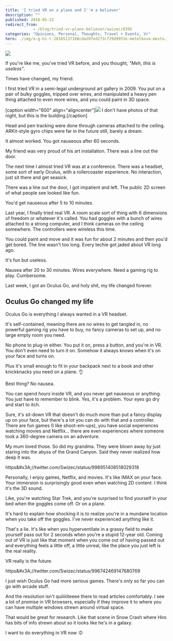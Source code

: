 ```yaml
---
title: 'I tried VR on a plane and I''m a believer'
description: ""
published: 2018-05-22
redirect_from: 
            - /blog/tried-vr-plane-believer/swizec/8395
categories: "Opinions, Personal, Thoughts, Travel + Events, Vr"
hero: ./img/a-g-hi-t-20185137108cda207ed273cf29d9953e-metelkova-mesto.jpg
---
```

![](./img/blog-wp-content-uploads-2018-05-gif-of-VR-on-a-plane.gif)



If you&#x27;re like me, you&#x27;ve tried VR before, and you thought, _&quot;Meh, this is useless&quot;_.



Times have changed, my friend.



I first tried VR in a semi-legal underground art gallery in 2009. You put on a pair of bulky goggles, tripped over wires, and manipulated a heavy pen thing attached to even more wires, and you could paint in 3D space.



\[caption width=&quot;600&quot; align=&quot;aligncenter&quot;][![](https://lonelyplanetimages.imgix.net/a/g/hi/t/20185137108cda207ed273cf29d9953e-metelkova-mesto.jpg)](./img/a-g-hi-t-20185137108cda207ed273cf29d9953e-metelkova-mesto.jpg) I don&#x27;t have photos of that night, but this is the building.\[/caption]



Head and pen tracking were done through cameras attached to the ceiling. ARKit-style gyro chips were far in the future still, barely a dream.



It almost worked. You got nauseous after 60 seconds.



My friend was very proud of his art installation. There was a line out the door.



The next time I almost tried VR was at a conference. There was a headset, some sort of early Oculus, with a rollercoaster experience. No interaction, just sit there and get seasick.



There was a line out the door, I got impatient and left. The public 2D screen of what people see looked like fun.



You&#x27;d get nauseous after 5 to 10 minutes.



Last year, I finally tried real VR. A room scale sort of thing with 6 dimensions of freedom or whatever it&#x27;s called. You had goggles with a bunch of wires attached to a strong computer, and I think cameras on the ceiling somewhere. The controllers were wireless this time.



You could paint and move and it was fun for about 2 minutes and then you&#x27;d get bored. The line wasn&#x27;t too long. Every techie got jaded about VR long ago.



It&#x27;s fun but useless.



Nausea after 20 to 30 minutes. Wires everywhere. Need a gaming rig to play. Cumbersome.



Last week, I got an Oculus Go, and holy shit, my life changed forever.



## Oculus Go changed my life



Oculus Go is everything I always wanted in a VR headset.



It&#x27;s self-contained, meaning there are no wires to get tangled in, no powerful gaming rig you have to buy, no fancy cameras to set up, and no large empty room you need.



No phone to plug-in either. You put it on, press a button, and you&#x27;re in VR. You don&#x27;t even need to turn it on. Somehow it always knows when it&#x27;s on your face and turns on.



Plus it&#x27;s small enough to fit in your backpack next to a book and other knickknacks you need on a plane. 👌



Best thing? No nausea.



You can spend _hours_ inside VR, and you never get nauseous or anything. You just have to remember to blink. Yes, it&#x27;s a problem. Your eyes go dry and start to itch.



Sure, it&#x27;s sit-down VR that doesn&#x27;t do much more than put a fancy display up on your face, but there&#x27;s a lot you can do with that and a controller. There are fun games (I like shoot-em-ups), you have social experiences watching movies and Netflix… there are even experiences where someone took a 360-degree camera on an adventure.



My mum loved those. So did my grandma. They were blown away by just staring into the abyss of the Grand Canyon. Said they never realized how deep it was.



https&amp;#x3A;//twitter.com/Swizec/status/998951408518029318



Personally, I enjoy games, Netflix, and movies. It&#x27;s like IMAX on your face. Your immersion is surprisingly good even when watching 2D content. I think it&#x27;s the 3D sound.



Like, you&#x27;re watching Star Trek, and you&#x27;re surprised to find yourself in your bed when the goggles come off. Or on a plane.



It&#x27;s hard to explain how shocking it is to realize you&#x27;re in a mundane location when you take off the goggles. I&#x27;ve never experienced anything like it.



That&#x27;s a lie. It&#x27;s like when you hyperventilate in a grassy field to make yourself pass out for 2 seconds when you&#x27;re a stupid 12-year old. Coming out of VR is just like that moment when you come out of having passed out and everything feels a little off, a little unreal, like the place you just left is the real reality.



VR really is the future.



https&amp;#x3A;//twitter.com/Swizec/status/996742469147680769



I just wish Oculus Go had more serious games. There&#x27;s only so far you can go with arcade stuff.



And the resolution isn&#x27;t quiiiiiiteeee there to read articles comfortably. I see a lot of promise in VR browsers, especially if they improve it to where you can have multiple windows strewn around virtual space.



That would be great for research. Like that scene in Snow Crash where Hiro has bits of info strewn about so it looks like he&#x27;s in a galaxy.



I want to do everything in VR now :D